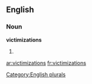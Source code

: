 
==English==

===Noun===
'''victimizations'''

# {{plural of|[[victimization]]}}

[[Category:English plurals]]

[[ar:victimizations]]
[[fr:victimizations]]